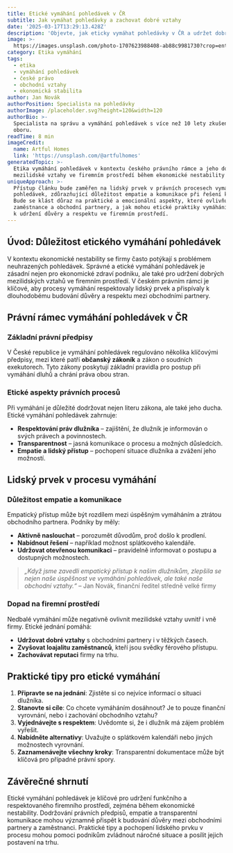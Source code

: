 ```yaml
---
title: Etické vymáhání pohledávek v ČR
subtitle: Jak vymáhat pohledávky a zachovat dobré vztahy
date: '2025-03-17T13:29:13.428Z'
description: 'Objevte, jak eticky vymáhat pohledávky v ČR a udržet dobré firemní vztahy.'
image: >-
  https://images.unsplash.com/photo-1707623988408-ab88c9981730?crop=entropy&cs=tinysrgb&fit=max&fm=jpg&ixid=M3w3MjA5MjJ8MHwxfHJhbmRvbXx8fHx8fHx8fDE3NDIyMTgxNTN8&ixlib=rb-4.0.3&q=80&w=1080
category: Etika vymáhání
tags:
  - etika
  - vymáhání pohledávek
  - české právo
  - obchodní vztahy
  - ekonomická stabilita
author: Jan Novák
authorPosition: Specialista na pohledávky
authorImage: /placeholder.svg?height=120&width=120
authorBio: >-
  Specialista na správu a vymáhání pohledávek s více než 10 lety zkušeností v
  oboru.
readTime: 8 min
imageCredit:
  name: Artful Homes
  link: 'https://unsplash.com/@artfulhomes'
generatedTopic: >-
  Etika vymáhání pohledávek v kontextu českého právního rámce a jeho dopad na
  mezilidské vztahy ve firemním prostředí během ekonomické nestability
uniqueApproach: >-
  Přístup článku bude zaměřen na lidský prvek v právních procesech vymáhání
  pohledávek, zdůrazňující důležitost empatie a komunikace při řešení konfliktů.
  Bude se klást důraz na praktické a emocionální aspekty, které ovlivňují
  zaměstnance a obchodní partnery, a jak mohou etické praktiky vymáhání přispět
  k udržení důvěry a respektu ve firemním prostředí.
---
```


## Úvod: Důležitost etického vymáhání pohledávek

V kontextu ekonomické nestability se firmy často potýkají s problémem neuhrazených pohledávek. Správné a etické vymáhání pohledávek je zásadní nejen pro ekonomické zdraví podniku, ale také pro udržení dobrých mezilidských vztahů ve firemním prostředí. V českém právním rámci je klíčové, aby procesy vymáhání respektovaly lidský prvek a přispívaly k dlouhodobému budování důvěry a respektu mezi obchodními partnery.

## Právní rámec vymáhání pohledávek v ČR

### Základní právní předpisy

V České republice je vymáhání pohledávek regulováno několika klíčovými předpisy, mezi které patří **občanský zákoník** a zákon o soudních exekutorech. Tyto zákony poskytují základní pravidla pro postup při vymáhání dluhů a chrání práva obou stran.

### Etické aspekty právních procesů

Při vymáhání je důležité dodržovat nejen literu zákona, ale také jeho ducha. Etické vymáhání pohledávek zahrnuje:

- **Respektování práv dlužníka** – zajištění, že dlužník je informován o svých právech a povinnostech.
- **Transparentnost** – jasná komunikace o procesu a možných důsledcích.
- **Empatie a lidský přístup** – pochopení situace dlužníka a zvážení jeho možností.

## Lidský prvek v procesu vymáhání

### Důležitost empatie a komunikace

Empatický přístup může být rozdílem mezi úspěšným vymáháním a ztrátou obchodního partnera. Podniky by měly:

- **Aktivně naslouchat** – porozumět důvodům, proč došlo k prodlení.
- **Nabídnout řešení** – například možnost splátkového kalendáře.
- **Udržovat otevřenou komunikaci** – pravidelně informovat o postupu a dostupných možnostech.

> *„Když jsme zavedli empatický přístup k našim dlužníkům, zlepšila se nejen naše úspěšnost ve vymáhání pohledávek, ale také naše obchodní vztahy.“* – Jan Novák, finanční ředitel středně velké firmy

### Dopad na firemní prostředí

Nedbalé vymáhání může negativně ovlivnit mezilidské vztahy uvnitř i vně firmy. Etické jednání pomáhá:

- **Udržovat dobré vztahy** s obchodními partnery i v těžkých časech.
- **Zvyšovat loajalitu zaměstnanců**, kteří jsou svědky férového přístupu.
- **Zachovávat reputaci** firmy na trhu.

## Praktické tipy pro etické vymáhání

1. **Připravte se na jednání**: Zjistěte si co nejvíce informací o situaci dlužníka.
2. **Stanovte si cíle**: Co chcete vymáháním dosáhnout? Je to pouze finanční vyrovnání, nebo i zachování obchodního vztahu?
3. **Vyjednávejte s respektem**: Uvědomte si, že i dlužník má zájem problém vyřešit.
4. **Nabídněte alternativy**: Uvažujte o splátkovém kalendáři nebo jiných možnostech vyrovnání.
5. **Zaznamenávejte všechny kroky**: Transparentní dokumentace může být klíčová pro případné právní spory.

## Závěrečné shrnutí

Etické vymáhání pohledávek je klíčové pro udržení funkčního a respektovaného firemního prostředí, zejména během ekonomické nestability. Dodržování právních předpisů, empatie a transparentní komunikace mohou významně přispět k budování důvěry mezi obchodními partnery a zaměstnanci. Praktické tipy a pochopení lidského prvku v procesu mohou pomoci podnikům zvládnout náročné situace a posílit jejich postavení na trhu.
